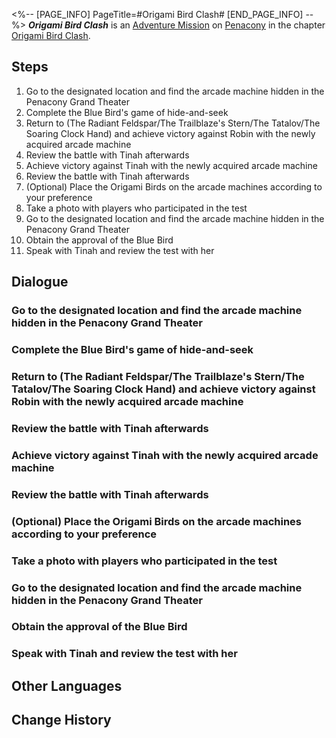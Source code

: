 <%-- [PAGE_INFO]
PageTitle=#Origami Bird Clash#
[END_PAGE_INFO] --%>
{{Stub|Dialogue.}}
{{Mission Infobox
|id            = 8023105
|title         = 
|image         = <!--Mission Origami Bird Clash.png-->
|type          = Adventure
|event_name    = 
|chapter       = Origami Bird Clash
|requirements  = [[Adventure Mission]] ''[[Origami Bird Clash]]'' completed
|summary       = <!--official mission summary from Fate's Atlas-->
|characters    = Trailblazer
|startLocation = [[Penacony]] - [[Penacony Grand Theater]]
|world         = Penacony
|area          = Penacony Grand Theater
|prev          = 
|next          = Origami Bird Clash: Collector's Edition
|rewards       = Stellar Jade*30; Traveler's Guide*4; Lost Crystal*4; Credit*60,000
}}
'''''Origami Bird Clash''''' is an [[Adventure Mission]] on [[Penacony]] in the chapter [[Origami Bird Clash]].

==Steps==
# Go to the designated location and find the arcade machine hidden in the Penacony Grand Theater
# Complete the Blue Bird's game of hide-and-seek
# Return to (The Radiant Feldspar/The Trailblaze's Stern/The Tatalov/The Soaring Clock Hand) and achieve victory against Robin with the newly acquired arcade machine
# Review the battle with Tinah afterwards
# Achieve victory against Tinah with the newly acquired arcade machine
# Review the battle with Tinah afterwards
# (Optional) Place the Origami Birds on the arcade machines according to your preference
# Take a photo with players who participated in the test
# Go to the designated location and find the arcade machine hidden in the Penacony Grand Theater
# Obtain the approval of the Blue Bird
# Speak with Tinah and review the test with her

<!--
==Gameplay Notes==

--><!--
==Trial Character==

-->
==Dialogue==
{{Stub Dialogue}}

===Go to the designated location and find the arcade machine hidden in the Penacony Grand Theater===
{{Mission Description|type=adventure|location=Penacony Grand Theater|You have received an invitation from The Family &mdash; Tinah of the Iris Family invites you to test a match-3 puzzle battle game called "Origami Bird Clash."<br />It doesn't seem like a scam... So, go take a look? There's nothing to lose.}}
{{Dialogue Start}}
:{{tx}}
{{Dialogue End}}

===Complete the Blue Bird's game of hide-and-seek===
{{Dialogue Start}}
:{{tx}}
{{Dialogue End}}

===Return to (The Radiant Feldspar/The Trailblaze's Stern/The Tatalov/The Soaring Clock Hand) and achieve victory against Robin with the newly acquired arcade machine===
{{Dialogue Start}}
:{{tx}}
{{Dialogue End}}

===Review the battle with Tinah afterwards===
{{Dialogue Start}}
:{{tx}}
{{Dialogue End}}

===Achieve victory against Tinah with the newly acquired arcade machine===
{{Dialogue Start}}
:{{tx}}
{{Dialogue End}}

===Review the battle with Tinah afterwards===
{{Dialogue Start}}
:{{tx}}
{{Dialogue End}}

===(Optional) Place the Origami Birds on the arcade machines according to your preference===
{{Dialogue Start}}
:{{tx}}
{{Dialogue End}}

===Take a photo with players who participated in the test===
{{Dialogue Start}}
:{{tx}}
{{Dialogue End}}

===Go to the designated location and find the arcade machine hidden in the Penacony Grand Theater===
{{Dialogue Start}}
:{{tx}}
{{Dialogue End}}

===Obtain the approval of the Blue Bird===
{{Dialogue Start}}
:{{tx}}
{{Dialogue End}}

===Speak with Tinah and review the test with her===
{{Dialogue Start}}
:{{tx}}
{{Dialogue End}}

==Other Languages==
{{Other Languages
|en   = Origami Bird Clash
|zhs  = 「折纸小鸟对对碰」
|zht  = 「摺紙小鳥對對碰」
|ja   = 「折り紙の小鳥マッチ」
|ko   = 「종이새 팡팡」
|es   = Choque de pajaritos de papel
|fr   = Rififruit chez les oiseaux en origami
|ru   = Бумажная дуэль
|th   = นกกระดาษตะลุมบอน
|vi   = Chim Giấy Đại Chiến
|de   = Origamivogel-Matching
|id   = Adu Jotos Burung Origami
|pt   = Choque de Pássaro de Origami
}}

==Change History==
{{Change History|2.3}}
